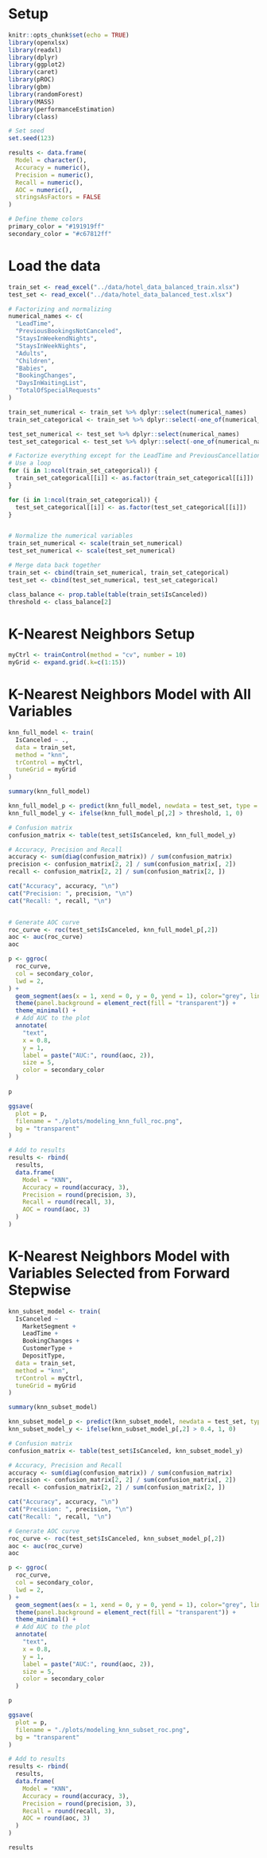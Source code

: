 
# Setup
```r
knitr::opts_chunk$set(echo = TRUE)
library(openxlsx)
library(readxl)
library(dplyr)
library(ggplot2)
library(caret)
library(pROC)
library(gbm)
library(randomForest)
library(MASS)
library(performanceEstimation)
library(class)

# Set seed
set.seed(123)

results <- data.frame(
  Model = character(),
  Accuracy = numeric(),
  Precision = numeric(),
  Recall = numeric(),
  AOC = numeric(),
  stringsAsFactors = FALSE
)

# Define theme colors
primary_color = "#191919ff"
secondary_color = "#c67812ff"
```

# Load the data
```r
train_set <- read_excel("../data/hotel_data_balanced_train.xlsx")
test_set <- read_excel("../data/hotel_data_balanced_test.xlsx")

# Factorizing and normalizing
numerical_names <- c(
  "LeadTime", 
  "PreviousBookingsNotCanceled", 
  "StaysInWeekendNights", 
  "StaysInWeekNights", 
  "Adults", 
  "Children", 
  "Babies", 
  "BookingChanges", 
  "DaysInWaitingList",
  "TotalOfSpecialRequests"
)

train_set_numerical <- train_set %>% dplyr::select(numerical_names)
train_set_categorical <- train_set %>% dplyr::select(-one_of(numerical_names))

test_set_numerical <- test_set %>% dplyr::select(numerical_names)
test_set_categorical <- test_set %>% dplyr::select(-one_of(numerical_names))

# Factorize everything except for the LeadTime and PreviousCancellations variables
# Use a loop
for (i in 1:ncol(train_set_categorical)) {
  train_set_categorical[[i]] <- as.factor(train_set_categorical[[i]])
}

for (i in 1:ncol(train_set_categorical)) {
  test_set_categorical[[i]] <- as.factor(test_set_categorical[[i]])
}


# Normalize the numerical variables
train_set_numerical <- scale(train_set_numerical)
test_set_numerical <- scale(test_set_numerical)

# Merge data back together
train_set <- cbind(train_set_numerical, train_set_categorical)
test_set <- cbind(test_set_numerical, test_set_categorical)

class_balance <- prop.table(table(train_set$IsCanceled))
threshold <- class_balance[2]
```

# K-Nearest Neighbors Setup
```r

myCtrl <- trainControl(method = "cv", number = 10)
myGrid <- expand.grid(.k=c(1:15))

```

# K-Nearest Neighbors Model with All Variables
```r

knn_full_model <- train(
  IsCanceled ~ ., 
  data = train_set,
  method = "knn",
  trControl = myCtrl,
  tuneGrid = myGrid
)

summary(knn_full_model)

knn_full_model_p <- predict(knn_full_model, newdata = test_set, type = "prob")
knn_full_model_y <- ifelse(knn_full_model_p[,2] > threshold, 1, 0) 

# Confusion matrix
confusion_matrix <- table(test_set$IsCanceled, knn_full_model_y)

# Accuracy, Precision and Recall
accuracy <- sum(diag(confusion_matrix)) / sum(confusion_matrix)
precision <- confusion_matrix[2, 2] / sum(confusion_matrix[, 2])
recall <- confusion_matrix[2, 2] / sum(confusion_matrix[2, ])

cat("Accuracy", accuracy, "\n")
cat("Precision: ", precision, "\n")
cat("Recall: ", recall, "\n")


# Generate AOC curve
roc_curve <- roc(test_set$IsCanceled, knn_full_model_p[,2])
aoc <- auc(roc_curve)
aoc

p <- ggroc(
  roc_curve, 
  col = secondary_color,
  lwd = 2,
) +
  geom_segment(aes(x = 1, xend = 0, y = 0, yend = 1), color="grey", linetype="dashed") +
  theme(panel.background = element_rect(fill = "transparent")) +
  theme_minimal() +
  # Add AUC to the plot
  annotate(
    "text",
    x = 0.8,
    y = 1,
    label = paste("AUC:", round(aoc, 2)),
    size = 5,
    color = secondary_color
  )

p

ggsave(
  plot = p,
  filename = "./plots/modeling_knn_full_roc.png",
  bg = "transparent"
)

# Add to results
results <- rbind(
  results,
  data.frame(
    Model = "KNN",
    Accuracy = round(accuracy, 3),
    Precision = round(precision, 3),
    Recall = round(recall, 3),
    AOC = round(aoc, 3)
  )
)

```


# K-Nearest Neighbors Model with Variables Selected from Forward Stepwise
```r

knn_subset_model <- train(
  IsCanceled ~ 
    MarketSegment + 
    LeadTime + 
    BookingChanges + 
    CustomerType + 
    DepositType,
  data = train_set,
  method = "knn",
  trControl = myCtrl,
  tuneGrid = myGrid
)

summary(knn_subset_model)

knn_subset_model_p <- predict(knn_subset_model, newdata = test_set, type = "prob")
knn_subset_model_y <- ifelse(knn_subset_model_p[,2] > 0.4, 1, 0) 

# Confusion matrix
confusion_matrix <- table(test_set$IsCanceled, knn_subset_model_y)

# Accuracy, Precision and Recall
accuracy <- sum(diag(confusion_matrix)) / sum(confusion_matrix)
precision <- confusion_matrix[2, 2] / sum(confusion_matrix[, 2])
recall <- confusion_matrix[2, 2] / sum(confusion_matrix[2, ])

cat("Accuracy", accuracy, "\n")
cat("Precision: ", precision, "\n")
cat("Recall: ", recall, "\n")

# Generate AOC curve
roc_curve <- roc(test_set$IsCanceled, knn_subset_model_p[,2])
aoc <- auc(roc_curve)
aoc

p <- ggroc(
  roc_curve, 
  col = secondary_color,
  lwd = 2,
) +
  geom_segment(aes(x = 1, xend = 0, y = 0, yend = 1), color="grey", linetype="dashed") +
  theme(panel.background = element_rect(fill = "transparent")) +
  theme_minimal() +
  # Add AUC to the plot
  annotate(
    "text",
    x = 0.8,
    y = 1,
    label = paste("AUC:", round(aoc, 2)),
    size = 5,
    color = secondary_color
  )

p

ggsave(
  plot = p,
  filename = "./plots/modeling_knn_subset_roc.png",
  bg = "transparent"
)

# Add to results
results <- rbind(
  results,
  data.frame(
    Model = "KNN",
    Accuracy = round(accuracy, 3),
    Precision = round(precision, 3),
    Recall = round(recall, 3),
    AOC = round(aoc, 3)
  )
)

```

```r

results

```
